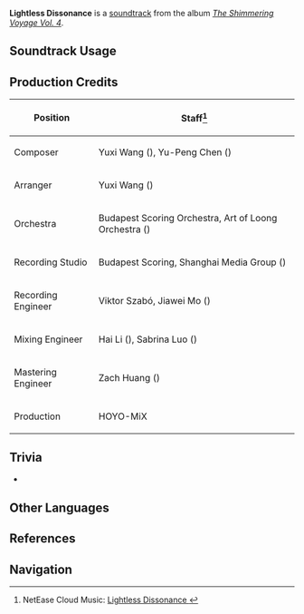 {{Soundtrack Infobox
|image          = The Shimmering Voyage Vol 4.png
|album          = The Shimmering Voyage Vol. 4
|disc           = 2
|number         = 36
|featured       = 
|featured2      = 
|featured3      = 
|featured_disc  = 
|featured_disc2 = 
|featured_disc3 = 
|youtube_id     = rfAozglcQvI
|spotify_id     = 0IB8o0vVDvhTaeAXWQiltw
|previous       = La confession interrompue
|next           = La comedie ni humaine ni divine
}}
'''Lightless Dissonance''' is a [[soundtrack]] from the album ''[[The Shimmering Voyage Vol. 4]]''.

==Soundtrack Usage==
{{Soundtrack Usage
|location          = 
|quest             = Apocalypse//cutscene
|domain            = 
|eventgameplay     = 
|special_displayed = 
|special           = 
|teapot            = 
|mediaoriginal     =
}}
<!--
==Other Arrangements==
{{Files by Category Gallery|Media Using an Unreleased Arrangement of {{subst:#titleparts:{{subst:PAGENAME}}}} Soundtrack}}
-->
==Production Credits==
{| class="wikitable"
! Position
! Staff<ref>NetEase Cloud Music: [https://music.163.com/#/song?id=2613484741 Lightless Dissonance {{zh|幽厄的不谐音}}]</ref>
|-
! Composer
| Yuxi Wang ({{zh|王予曦}}), Yu-Peng Chen ({{zh|陈致逸}})
|-
! Arranger
| Yuxi Wang ({{zh|王予曦}})
|-
! Orchestra
| Budapest Scoring Orchestra, Art of Loong Orchestra ({{zh|龙之艺交响乐团}})
|-
! Recording Studio
| Budapest Scoring, Shanghai Media Group ({{zh|上海广播大厦}})
|-
! Recording Engineer
| Viktor Szabó, Jiawei Mo ({{zh|莫家伟}})
|-
! Mixing Engineer
| Hai Li ({{zh|李海}}), Sabrina Luo ({{zh|罗筱薇}})
|-
! Mastering Engineer
| Zach Huang ({{zh|黄巍}})
|-
! Production
| HOYO-MiX
|}

<!--
==Gallery==
<gallery>
</gallery>
-->

==Trivia==
* {{Transclude|Never-Ending Performance (Soundtrack)|TartagliaLeitmotif2|section=1}}
==Other Languages==
{{Other Languages
|en      = Lightless Dissonance
|zhs     = 幽厄的不谐音
|zhs_rm  = Yōu'è de Bù Xiéyīn
|zht     = 幽厄的不諧音
|zht_rm  = Yōu'è de Bù Xiéyīn
|zh_tl   = Ominous Disharmony
|ja      = 薄暗き不協和音
|ja_rm   = Usuguraki Fukyouwaon
|ja_tl   = 
}}

==References==
{{Reflist}}

==Navigation==
{{Soundtrack Navbox|The Shimmering Voyage|4}}